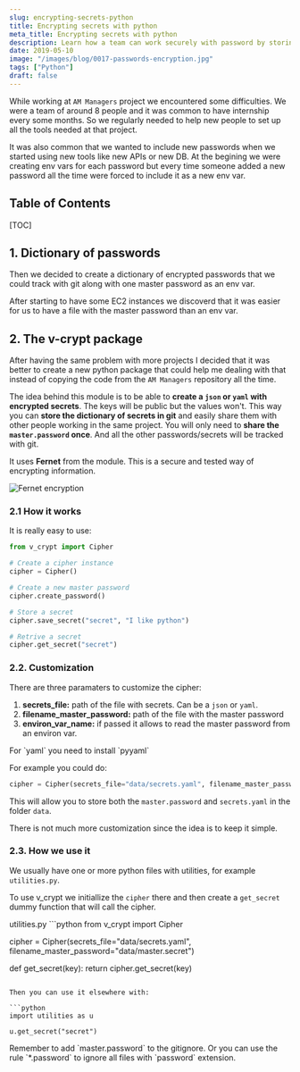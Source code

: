 ```yaml
---
slug: encrypting-secrets-python
title: Encrypting secrets with python
meta_title: Encrypting secrets with python
description: Learn how a team can work securely with password by storing them encrypted in a dictionary-like file.
date: 2019-05-10
image: "/images/blog/0017-passwords-encryption.jpg"
tags: ["Python"]
draft: false
---
```


While working at `AM Managers` project we encountered some difficulties. We were a team of around 8 people and it was common to have internship every some months. So we regularly needed to help new people to set up all the tools needed at that project.

It was also common that we wanted to include new passwords when we started using new tools like new APIs or new DB. At the begining we were creating env vars for each password but every time someone added a new password all the time were forced to include it as a new env var.

## Table of Contents

[TOC]

## 1. Dictionary of passwords
Then we decided to create a dictionary of encrypted passwords that we could track with git along with one master password as an env var.

After starting to have some EC2 instances we discoverd that it was easier for us to have a file with the master password than an env var.

## 2. The v-crypt package
After having the same problem with more projects I decided that it was better to create a new python package that could help me dealing with that instead of copying the code from the `AM Managers` repository all the time.

The idea behind this module is to be able to **create a `json` or `yaml` with encrypted secrets**. The keys will be public but the values won't. This way you can **store the dictionary of secrets in git** and easily share them with other people working in the same project. You will only need to **share the `master.password` once**. And all the other passwords/secrets will be tracked with git.

It uses **Fernet** from the <FancyLink linkText="Cryptography" url="https://cryptography.io/en/latest/" company="readthedocs"/> module. This is a secure and tested way of encrypting information.

![Fernet encryption](../../images/posts/2019/0017-fernet_encryption.jpg)

### 2.1 How it works
It is really easy to use:

```python
from v_crypt import Cipher

# Create a cipher instance
cipher = Cipher()

# Create a new master password
cipher.create_password()

# Store a secret
cipher.save_secret("secret", "I like python")

# Retrive a secret
cipher.get_secret("secret")
```

### 2.2. Customization

There are three paramaters to customize the cipher:

1. **secrets_file:** path of the file with secrets. Can be a `json` or `yaml`.
2. **filename_master_password:** path of the file with the master password
3. **environ_var_name:** if passed it allows to read the master password from an environ var.

<Notice type="info">
  For `yaml` you need to install `pyyaml`
</Notice>

For example you could do:

```python
cipher = Cipher(secrets_file="data/secrets.yaml", filename_master_password="data/master.secret")
```

This will allow you to store both the `master.password` and `secrets.yaml` in the folder `data`.

There is not much more customization since the idea is to keep it simple.

### 2.3. How we use it

We usually have one or more python files with utilities, for example `utilities.py`.

To use v_crypt we initiallize the `cipher` there and then create a `get_secret` dummy function that will call the cipher.

<TerminalOutput color="stone">
  utilities.py
</TerminalOutput>
```python
from v_crypt import Cipher

cipher = Cipher(secrets_file="data/secrets.yaml", filename_master_password="data/master.secret")

def get_secret(key):
    return cipher.get_secret(key)
```

Then you can use it elsewhere with:

```python
import utilities as u

u.get_secret("secret")
```

<Notice type="warning" className="mt-6">
  Remember to add `master.password` to the gitignore. Or you can use the rule `*.password` to ignore all files with `password` extension.
</Notice>
